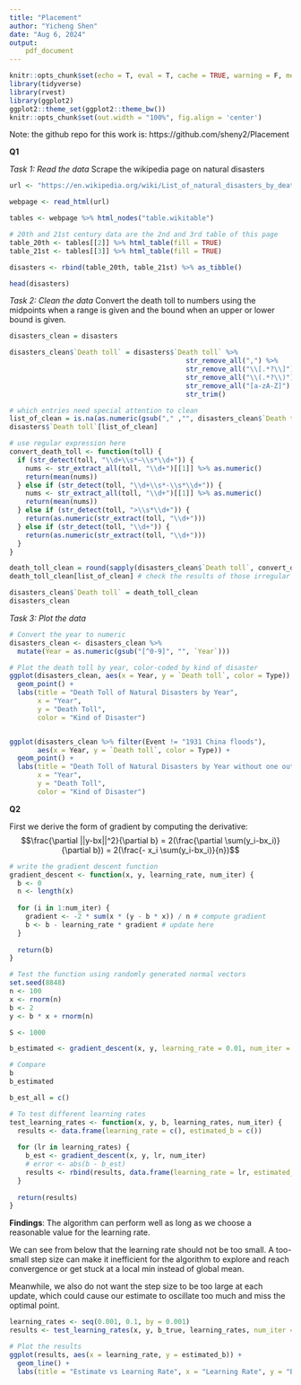 ```yaml
---
title: "Placement"
author: "Yicheng Shen"
date: "Aug 6, 2024"
output: 
    pdf_document    
---
```



```r
knitr::opts_chunk$set(echo = T, eval = T, cache = TRUE, warning = F, message = F)
library(tidyverse)
library(rvest)
library(ggplot2)
ggplot2::theme_set(ggplot2::theme_bw())
knitr::opts_chunk$set(out.width = "100%", fig.align = 'center')
```



Note: the github repo for this work is: https://github.com/sheny2/Placement

**Q1**

*Task 1: Read the data*
Scrape the wikipedia page on natural disasters
```r
url <- "https://en.wikipedia.org/wiki/List_of_natural_disasters_by_death_toll"

webpage <- read_html(url)

tables <- webpage %>% html_nodes("table.wikitable")

# 20th and 21st century data are the 2nd and 3rd table of this page
table_20th <- tables[[2]] %>% html_table(fill = TRUE)
table_21st <- tables[[3]] %>% html_table(fill = TRUE)

disasters <- rbind(table_20th, table_21st) %>% as_tibble()

head(disasters)
```


*Task 2: Clean the data*
Convert the death toll to numbers using the midpoints when a range is given and the bound when an upper or lower bound is given.


```r
disasters_clean = disasters

disasters_clean$`Death toll` = disasters$`Death toll` %>%
                                            str_remove_all(",") %>%          
                                            str_remove_all("\\[.*?\\]") %>%  
                                            str_remove_all("\\(.*?\\)") %>%  
                                            str_remove_all("[a-zA-Z]") %>%   
                                            str_trim()

# which entries need special attention to clean
list_of_clean = is.na(as.numeric(gsub("," ,"", disasters_clean$`Death toll`)))
disasters$`Death toll`[list_of_clean]

# use regular expression here
convert_death_toll <- function(toll) {
  if (str_detect(toll, "\\d+\\s*–\\s*\\d+")) {
    nums <- str_extract_all(toll, "\\d+")[[1]] %>% as.numeric()
    return(mean(nums))
  } else if (str_detect(toll, "\\d+\\s*-\\s*\\d+")) {
    nums <- str_extract_all(toll, "\\d+")[[1]] %>% as.numeric()
    return(mean(nums))
  } else if (str_detect(toll, ">\\s*\\d+")) {
    return(as.numeric(str_extract(toll, "\\d+")))
  } else if (str_detect(toll, "\\d+")) {
    return(as.numeric(str_extract(toll, "\\d+")))
  } 
}

death_toll_clean = round(sapply(disasters_clean$`Death toll`, convert_death_toll)) 
death_toll_clean[list_of_clean] # check the results of those irregular ones

disasters_clean$`Death toll` = death_toll_clean
disasters_clean
```


*Task 3: Plot the data*

```r
# Convert the year to numeric
disasters_clean <- disasters_clean %>%
  mutate(Year = as.numeric(gsub("[^0-9]", "", `Year`)))

# Plot the death toll by year, color-coded by kind of disaster
ggplot(disasters_clean, aes(x = Year, y = `Death toll`, color = Type)) +
  geom_point() +
  labs(title = "Death Toll of Natural Disasters by Year",
       x = "Year",
       y = "Death Toll",
       color = "Kind of Disaster") 


ggplot(disasters_clean %>% filter(Event != "1931 China floods"), 
       aes(x = Year, y = `Death toll`, color = Type)) +
  geom_point() +
  labs(title = "Death Toll of Natural Disasters by Year without one outlier",
       x = "Year",
       y = "Death Toll",
       color = "Kind of Disaster") 
```


**Q2**

First we derive the form of gradient by computing the derivative:
$$\frac{\partial ||y-bx||^2}{\partial b} = 2(\frac{\partial \sum(y_i-bx_i)}{\partial b}) = 2(\frac{- x_i \sum(y_i-bx_i)}{n})$$

```r
# write the gradient descent function
gradient_descent <- function(x, y, learning_rate, num_iter) {
  b <- 0
  n <- length(x)
  
  for (i in 1:num_iter) {
    gradient <- -2 * sum(x * (y - b * x)) / n # compute gradient
    b <- b - learning_rate * gradient # update here
  }
  
  return(b)
}

# Test the function using randomly generated normal vectors
set.seed(8848) 
n <- 100
x <- rnorm(n)
b <- 2
y <- b * x + rnorm(n)

S <- 1000

b_estimated <- gradient_descent(x, y, learning_rate = 0.01, num_iter = S)

# Compare
b
b_estimated
```

```r
b_est_all = c()

# To test different learning rates
test_learning_rates <- function(x, y, b, learning_rates, num_iter) {
  results <- data.frame(learning_rate = c(), estimated_b = c())
  
  for (lr in learning_rates) {
    b_est <- gradient_descent(x, y, lr, num_iter)
    # error <- abs(b - b_est)
    results <- rbind(results, data.frame(learning_rate = lr, estimated_b = b_est))
  }
  
  return(results)
}
```

**Findings**: The algorithm can perform well as long as we choose a reasonable value for the learning rate. 

We can see from below that the learning rate should not be too small. A too-small step size can make it inefficient for the algorithm to explore and reach convergence or get stuck at a local min instead of global mean. 

Meanwhile, we also do not want the step size to be too large at each update, which could cause our estimate to oscillate too much and miss the optimal point. 


```r
learning_rates <- seq(0.001, 0.1, by = 0.001)
results <- test_learning_rates(x, y, b_true, learning_rates, num_iter = S)

# Plot the results
ggplot(results, aes(x = learning_rate, y = estimated_b)) +
  geom_line() +
  labs(title = "Estimate vs Learning Rate", x = "Learning Rate", y = "Estimate")
```










